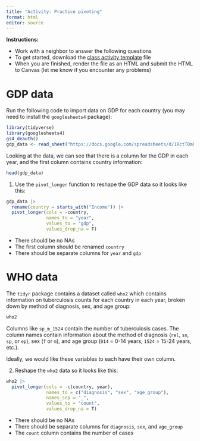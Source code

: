 ```yaml
---
title: "Activity: Practice pivoting"
format: html
editor: source
---
```


**Instructions:** 

* Work with a neighbor to answer the following questions 
* To get started, download the [class activity template](https://sta279-f25.github.io/class_activities/ca_04_template.qmd) file
* When you are finished, render the file as an HTML and submit the HTML to Canvas (let me know if you encounter any problems)

# GDP data

Run the following code to import data on GDP for each country (you may need to install the `googlesheets4` package):

```r
library(tidyverse)
library(googlesheets4)
gs4_deauth()
gdp_data <- read_sheet("https://docs.google.com/spreadsheets/d/1RctTQmKB0hzbm1E8rGcufYdMshRdhmYdeL29nXqmvsc/pub?gid=0")
```

Looking at the data, we can see that there is a column for the GDP in each year, and the first column contains country information:

```r
head(gdp_data)
```


1. Use the `pivot_longer` function to reshape the GDP data so it looks like this:

```r
gdp_data |>
  rename(country = starts_with("Income")) |>
  pivot_longer(cols = -country,
               names_to = "year",
               values_to = "gdp",
               values_drop_na = T)
```

* There should be no NAs
* The first column should be renamed `country`
* There should be separate columns for `year` and `gdp`

# WHO data

The `tidyr` package contains a dataset called `who2` which contains information on tuberculosis counts for each country in each year, broken down by method of diagnosis, sex, and age group:

```r
who2
```

Columns like `sp_m_1524` contain the number of tuberculosis cases. The column names contain information about the method of diagnosis (`rel`, `sn`, `sp`, or `ep`), sex (`f` or `m`), and age group (`014` = 0-14 years, `1524` = 15-24 years, etc.).

Ideally, we would like these variables to each have their own column. 

2. Reshape the `who2` data so it looks like this:

```r
who2 |>
  pivot_longer(cols = -c(country, year),
               names_to = c("diagnosis", "sex", "age_group"),
               names_sep = "_",
               values_to = "count",
               values_drop_na = T)
```

* There should be no NAs
* There should be separate columns for `diagnosis`, `sex`, and `age_group`
* The `count` column contains the number of cases

